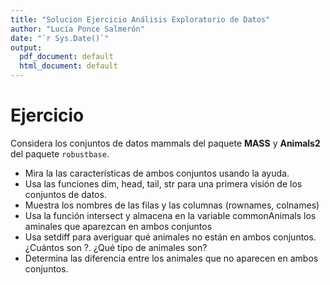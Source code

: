 ```yaml
---
title: "Solucion Ejercicio Análisis Exploratorio de Datos"
author: "Lucía Ponce Salmerón"
date: "`r Sys.Date()`"
output: 
  pdf_document: default
  html_document: default
---
```


# Ejercicio

Considera los conjuntos de datos mammals del paquete **MASS** y **Animals2** del paquete `robustbase`.

* Mira la las características de ambos conjuntos usando la ayuda.
* Usa las funciones dim, head, tail, str para una primera visión de los conjuntos de datos.
* Muestra los nombres de las filas y las columnas (rownames, colnames)
* Usa la función intersect y almacena en la variable commonAnimals los aminales que aparezcan en ambos conjuntos
* Usa setdiff para averiguar qué animales no están en ambos conjuntos. ¿Cuántos son ?. ¿Qué tipo de animales son?
* Determina las diferencia entre los animales que no aparecen en ambos conjuntos.
